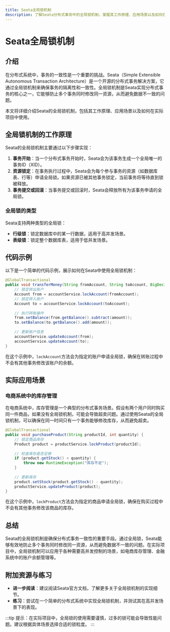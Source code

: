 ```yaml
---
title: Seata全局锁机制
description: 了解Seata分布式事务中的全局锁机制，掌握其工作原理、应用场景以及如何在实际项目中实现全局锁。
---
```


# Seata全局锁机制

## 介绍

在分布式系统中，事务的一致性是一个重要的挑战。Seata（Simple Extensible Autonomous Transaction Architecture）是一个开源的分布式事务解决方案，它通过全局锁机制来确保事务的隔离性和一致性。全局锁机制是Seata实现分布式事务的核心之一，它能够防止多个事务同时修改同一资源，从而避免数据不一致的问题。

本文将详细介绍Seata的全局锁机制，包括其工作原理、应用场景以及如何在实际项目中使用。

## 全局锁机制的工作原理

Seata的全局锁机制主要通过以下步骤实现：

1. **事务开始**：当一个分布式事务开始时，Seata会为该事务生成一个全局唯一的事务ID（XID）。
2. **资源锁定**：在事务执行过程中，Seata会为每个参与事务的资源（如数据库表、行等）申请全局锁。如果资源已被其他事务锁定，当前事务将等待直到锁被释放。
3. **事务提交或回滚**：当事务提交或回滚时，Seata会释放所有为该事务申请的全局锁。

### 全局锁的类型

Seata支持两种类型的全局锁：

- **行级锁**：锁定数据库中的某一行数据，适用于高并发场景。
- **表级锁**：锁定整个数据库表，适用于低并发场景。

## 代码示例

以下是一个简单的代码示例，展示如何在Seata中使用全局锁机制：

```java
@GlobalTransactional
public void transferMoney(String fromAccount, String toAccount, BigDecimal amount) {
    // 锁定转出账户
    Account from = accountService.lockAccount(fromAccount);
    // 锁定转入账户
    Account to = accountService.lockAccount(toAccount);
    
    // 执行转账操作
    from.setBalance(from.getBalance().subtract(amount));
    to.setBalance(to.getBalance().add(amount));
    
    // 更新账户信息
    accountService.updateAccount(from);
    accountService.updateAccount(to);
}
```

在这个示例中，`lockAccount`方法会为指定的账户申请全局锁，确保在转账过程中不会有其他事务修改该账户的余额。

## 实际应用场景

### 电商系统中的库存管理

在电商系统中，库存管理是一个典型的分布式事务场景。假设有两个用户同时购买同一件商品，如果没有全局锁机制，可能会导致超卖问题。通过使用Seata的全局锁机制，可以确保在同一时间只有一个事务能够修改库存，从而避免超卖。

```java
@GlobalTransactional
public void purchaseProduct(String productId, int quantity) {
    // 锁定商品库存
    Product product = productService.lockProduct(productId);
    
    // 检查库存是否足够
    if (product.getStock() < quantity) {
        throw new RuntimeException("库存不足");
    }
    
    // 更新库存
    product.setStock(product.getStock() - quantity);
    productService.updateProduct(product);
}
```

在这个示例中，`lockProduct`方法会为指定的商品申请全局锁，确保在购买过程中不会有其他事务修改该商品的库存。

## 总结

Seata的全局锁机制是确保分布式事务一致性的重要手段。通过全局锁，Seata能够有效地防止多个事务同时修改同一资源，从而避免数据不一致的问题。在实际项目中，全局锁机制可以应用于各种需要高并发控制的场景，如电商库存管理、金融系统中的账户余额管理等。

## 附加资源与练习

- **进一步阅读**：建议阅读Seata官方文档，了解更多关于全局锁机制的实现细节。
- **练习**：尝试在一个简单的分布式系统中实现全局锁机制，并测试其在高并发场景下的表现。

:::tip
提示：在实际项目中，全局锁的使用需要谨慎，过多的锁可能会导致性能问题。建议根据具体场景选择合适的锁粒度。
:::